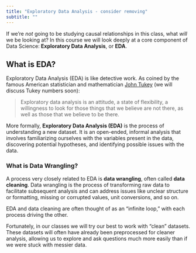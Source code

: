 ```yaml
---
title: "Exploratory Data Analysis - consider removing"
subtitle: ""
---
```


If we're _not_ going to be studying causal relationships in this class, what _will_ we be looking at? In this course we will look deeply at a core component of Data Science: **Exploratory Data Analysis**, or **EDA**.

## What is EDA?

Exploratory Data Analysis (EDA) is like detective work. As coined by the famous American statistician and mathematician [John Tukey](https://en.wikipedia.org/wiki/John_Tukey) (we will discuss Tukey numbers soon):

> Exploratory data analysis is an attitude, a state of flexibility, a willingness to look for those things that we believe are not there, as well as those that we believe to be there.

More formally, **Exploratory Data Analysis (EDA)** is the process of understanding a new dataset. It is an open-ended, informal analysis that involves familiarizing ourselves with the variables present in the data, discovering potential hypotheses, and identifying possible issues with the data.

### What is Data Wrangling?

A process very closely related to EDA is **data wrangling**, often called **data cleaning**. Data wrangling is the process of transforming raw data to facilitate subsequent analysis and can address issues like unclear structure or formatting, missing or corrupted values, unit conversions, and so on.

EDA and data cleaning are often thought of as an “infinite loop,” with each process driving the other.

Fortunately, in our classes we will try our best to work with "clean" datasets. These datasets will often have already been preprocessed for cleaner analysis, allowing us to explore and ask questions much more easily than if we were stuck with messier data.